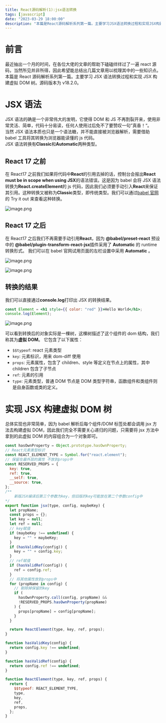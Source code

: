 ```yaml
---
title: React源码解析(1):jsx语法转换
tags: [javascript]
date: "2023-03-29 18:00:00"
description: "本篇是React源码解析系列第一篇。主要学习JSX语法转换过程和实现JSX构建虚拟DOM树。"
---
```


# 前言

最近抽出一个月的时间，在各位大佬的文章的帮助下磕磕绊绊过了一遍 react 源码，当然所见并非所得，因此希望能总结出几篇文章用以梳理其中的一些知识点。<br />
本篇是 React 源码解析系列第一篇。主要学习 JSX 语法转换过程和实现 JSX 构建虚拟 DOM 树。源码版本为 v18.2.0。

# JSX 语法

JSX 语法的确是一个非常伟大的发明，它使得 DOM 和 JS 不再割裂开来，使用非常灵活、简单，代码十分易读，任何人使用过后免不了要赞叹一句”真香！“。</br>
当然 JSX 语法本质也只是一个语法糖，并不能直接被浏览器解析，需要借助 babel 工具将其转换为浏览器能读懂的 js 代码。</br>
JSX 语法转换有**Classic**和**Automatic**两种类型。

## React 17 之前

在 React17 之前我们如果将代码中**React**的引用去掉的话，控制台会报出**React must be in scope when using JSX**的语法错误。这是因为 babel 会将 JSX 语法转换为**React.createElement**的 js 代码，因此我们必须要手动引入**React**来保证其引用。这种转换又被称为**Classic**类型，即传统类型。我们可以通过[babel 官网](https://babeljs.io/)的 Try it out 来查看这种转换。

![image.png](https://p3-juejin.byteimg.com/tos-cn-i-k3u1fbpfcp/dee8d763a19c4c83b01c6baf3e971325~tplv-k3u1fbpfcp-watermark.image?)

## React 17 之后

在 React17 之后我们不再需要手动引用**React**，因为 **@babel/preset-react** 预设中的 **@babel/plugin-transform-react-jsx**插件采用了 **Automatic** 的 runtime 转换形式。
我们可以在 babel 官网试用页面的左栏设置中采用 **Automatic** 。

![image.png](https://p1-juejin.byteimg.com/tos-cn-i-k3u1fbpfcp/8f94f9a662b74041a5f1cdbe7bd21361~tplv-k3u1fbpfcp-watermark.image?)

![image.png](https://p3-juejin.byteimg.com/tos-cn-i-k3u1fbpfcp/bc01f75ac3ed44ae88cc7aeb6bcb37c1~tplv-k3u1fbpfcp-watermark.image?)

## 转换的结果

我们可以直接通过**console.log**打印出 JSX 的转换结果。

```jsx
const Element = <h1 style={{ color: "red" }}>Hello World</h1>;
console.log(Element);
```

![image.png](https://p9-juejin.byteimg.com/tos-cn-i-k3u1fbpfcp/63de796cbb6d4ce084ceeb89bc872f0d~tplv-k3u1fbpfcp-watermark.image?)

可以看到转换后的对象实际是一棵树，这棵树描述了这个组件的 dom 结构，我们称其为**虚拟 DOM**。
它包含了以下属性：

- `$$typeof`: react 元素类型
- `key`: 元素标识，用来 dom-diff 使用
- `props`: 元素属性，包含了 children、style 等定义在节点上的属性，其中 children 包含了子节点
- `ref`: 元素的引用
- `type`: 元素类型，普通 DOM 节点是 DOM 类型字符串，函数组件和类组件则是自身函数或类的定义。

# 实现 JSX 构建虚拟 DOM 树

总体实现也非常简单，因为 babel 解析后每个组件/DOM 标签处都会调用 jsx 方法去构建虚拟 DOM，因此我们完全不需要关心递归的问题，只需要将 jsx 方法中拿到的此虚拟 DOM 的内容组合为一个对象即可。

```js
const hasOwnProperty = Object.prototype.hasOwnProperty;
// React元素类型标识
const REACT_ELEMENT_TYPE = Symbol.for("react.element");
// 保留在最外层的属性 不放到props中
const RESERVED_PROPS = {
  key: true,
  ref: true,
  __self: true,
  __source: true,
};
/** 
    新版JSX编译后第三个参数为key，但旧版的key可能放在第二个参数config中
*/
export function jsx(type, config, maybeKey) {
  let propName;
  const props = {};
  let key = null;
  let ref = null;
  // key赋值
  if (maybeKey !== undefined) {
    key = "" + maybeKey;
  }
  if (hasValidKey(config)) {
    key = "" + config.key;
  }
  // ref赋值
  if (hasValidRef(config)) {
    ref = config.ref;
  }
  // 将其他属性放到props中
  for (propName in config) {
    // 剔除掉保留的key
    if (
      hasOwnProperty.call(config, propName) &&
      !RESERVED_PROPS.hasOwnProperty(propName)
    ) {
      props[propName] = config[propName];
    }
  }

  return ReactElement(type, key, ref, props);
}

function hasValidKey(config) {
  return config.key !== undefined;
}

function hasValidRef(config) {
  return config.ref !== undefined;
}

function ReactElement(type, key, ref, props) {
  return {
    $$typeof: REACT_ELEMENT_TYPE,
    type,
    key,
    ref,
    props,
  };
}
```
